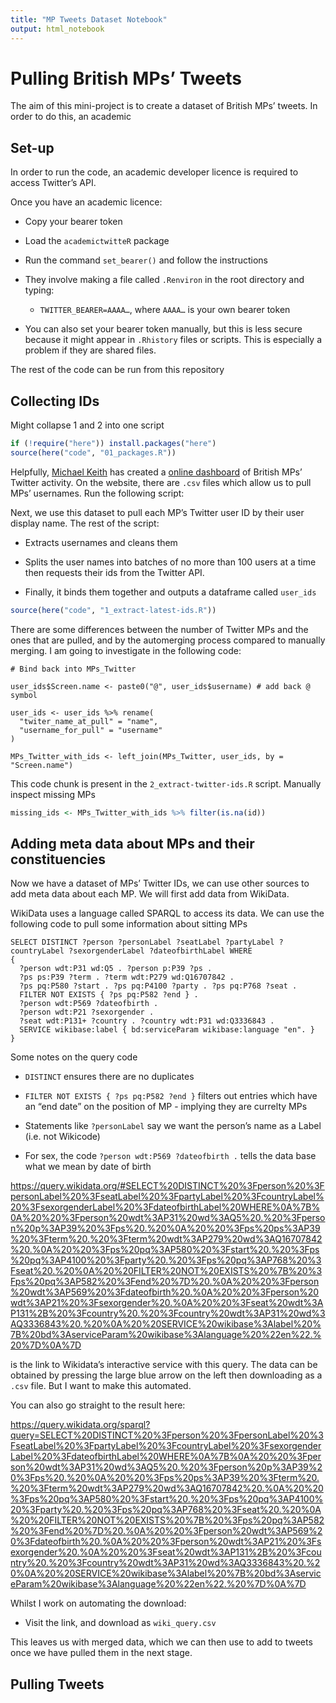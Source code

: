 ```yaml
---
title: "MP Tweets Dataset Notebook"
output: html_notebook
---
```


# Pulling British MPs' Tweets

The aim of this mini-project is to create a dataset of British MPs' tweets. In order to do this, an academic

## Set-up

In order to run the code, an academic developer licence is required to access Twitter's API.

Once you have an academic licence:

-   Copy your bearer token

-   Load the `academictwitteR` package

-   Run the command `set_bearer()` and follow the instructions

-   They involve making a file called `.Renviron` in the root directory and typing:

    -   `TWITTER_BEARER=AAAA…`, where `AAAA…` is your own bearer token

-   You can also set your bearer token manually, but this is less secure because it might appear in `.Rhistory` files or scripts. This is especially a problem if they are shared files.

The rest of the code can be run from this repository

## Collecting IDs

Might collapse 1 and 2 into one script

```r
if (!require("here")) install.packages("here")
source(here("code", "01_packages.R"))
```

Helpfully, [Michael Keith](https://www.michaelkeith.co.uk/) has created a [online dashboard](https://www.politics-social.com/) of British MPs' Twitter activity. On the website, there are `.csv` files which allow us to pull MPs' usernames. Run the following script:


Next, we use this dataset to pull each MP's Twitter user ID by their user display name. The rest of the script:

-   Extracts usernames and cleans them

-   Splits the user names into batches of no more than 100 users at a time then requests their ids from the Twitter API.

-   Finally, it binds them together and outputs a dataframe called `user_ids`

```r
source(here("code", "1_extract-latest-ids.R"))
```

There are some differences between the number of Twitter MPs and the ones that are pulled, and by the automerging process compared to manually merging. I am going to investigate in the following code:

    # Bind back into MPs_Twitter

    user_ids$Screen.name <- paste0("@", user_ids$username) # add back @ symbol

    user_ids <- user_ids %>% rename(
      "twiter_name_at_pull" = "name",
      "username_for_pull" = "username"
    )

    MPs_Twitter_with_ids <- left_join(MPs_Twitter, user_ids, by = "Screen.name")

This code chunk is present in the `2_extract-twitter-ids.R` script. Manually inspect missing MPs

```r
missing_ids <- MPs_Twitter_with_ids %>% filter(is.na(id))
```

## Adding meta data about MPs and their constituencies

Now we have a dataset of MPs' Twitter IDs, we can use other sources to add meta data about each MP. We will first add data from WikiData.

WikiData uses a language called SPARQL to access its data. We can use the following code to pull some information about sitting MPs

    SELECT DISTINCT ?person ?personLabel ?seatLabel ?partyLabel ?countryLabel ?sexorgenderLabel ?dateofbirthLabel WHERE
    {
      ?person wdt:P31 wd:Q5 . ?person p:P39 ?ps .
      ?ps ps:P39 ?term . ?term wdt:P279 wd:Q16707842 .
      ?ps pq:P580 ?start . ?ps pq:P4100 ?party . ?ps pq:P768 ?seat .
      FILTER NOT EXISTS { ?ps pq:P582 ?end } .
      ?person wdt:P569 ?dateofbirth .
      ?person wdt:P21 ?sexorgender .
      ?seat wdt:P131+ ?country . ?country wdt:P31 wd:Q3336843 .
      SERVICE wikibase:label { bd:serviceParam wikibase:language "en". }
    }

Some notes on the query code

-   `DISTINCT` ensures there are no duplicates

-   `FILTER NOT EXISTS { ?ps pq:P582 ?end }` filters out entries which have an "end date" on the position of MP - implying they are currelty MPs

-   Statements like `?personLabel` say we want the person's name as a Label (i.e. not Wikicode)

-   For sex, the code `?person wdt:P569 ?dateofbirth .` tells the data base what we mean by date of birth

<https://query.wikidata.org/#SELECT%20DISTINCT%20%3Fperson%20%3FpersonLabel%20%3FseatLabel%20%3FpartyLabel%20%3FcountryLabel%20%3FsexorgenderLabel%20%3FdateofbirthLabel%20WHERE%0A%7B%0A%20%20%3Fperson%20wdt%3AP31%20wd%3AQ5%20.%20%3Fperson%20p%3AP39%20%3Fps%20.%20%0A%20%20%3Fps%20ps%3AP39%20%3Fterm%20.%20%3Fterm%20wdt%3AP279%20wd%3AQ16707842%20.%0A%20%20%3Fps%20pq%3AP580%20%3Fstart%20.%20%3Fps%20pq%3AP4100%20%3Fparty%20.%20%3Fps%20pq%3AP768%20%3Fseat%20.%20%0A%20%20FILTER%20NOT%20EXISTS%20%7B%20%3Fps%20pq%3AP582%20%3Fend%20%7D%20.%0A%20%20%3Fperson%20wdt%3AP569%20%3Fdateofbirth%20.%0A%20%20%3Fperson%20wdt%3AP21%20%3Fsexorgender%20.%0A%20%20%3Fseat%20wdt%3AP131%2B%20%3Fcountry%20.%20%3Fcountry%20wdt%3AP31%20wd%3AQ3336843%20.%20%0A%20%20SERVICE%20wikibase%3Alabel%20%7B%20bd%3AserviceParam%20wikibase%3Alanguage%20%22en%22.%20%7D%0A%7D>

is the link to Wikidata's interactive service with this query. The data can be obtained by pressing the large blue arrow on the left then downloading as a `.csv` file. But I want to make this automated.

You can also go straight to the result here:

<https://query.wikidata.org/sparql?query=SELECT%20DISTINCT%20%3Fperson%20%3FpersonLabel%20%3FseatLabel%20%3FpartyLabel%20%3FcountryLabel%20%3FsexorgenderLabel%20%3FdateofbirthLabel%20WHERE%0A%7B%0A%20%20%3Fperson%20wdt%3AP31%20wd%3AQ5%20.%20%3Fperson%20p%3AP39%20%3Fps%20.%20%0A%20%20%3Fps%20ps%3AP39%20%3Fterm%20.%20%3Fterm%20wdt%3AP279%20wd%3AQ16707842%20.%0A%20%20%3Fps%20pq%3AP580%20%3Fstart%20.%20%3Fps%20pq%3AP4100%20%3Fparty%20.%20%3Fps%20pq%3AP768%20%3Fseat%20.%20%0A%20%20FILTER%20NOT%20EXISTS%20%7B%20%3Fps%20pq%3AP582%20%3Fend%20%7D%20.%0A%20%20%3Fperson%20wdt%3AP569%20%3Fdateofbirth%20.%0A%20%20%3Fperson%20wdt%3AP21%20%3Fsexorgender%20.%0A%20%20%3Fseat%20wdt%3AP131%2B%20%3Fcountry%20.%20%3Fcountry%20wdt%3AP31%20wd%3AQ3336843%20.%20%0A%20%20SERVICE%20wikibase%3Alabel%20%7B%20bd%3AserviceParam%20wikibase%3Alanguage%20%22en%22.%20%7D%0A%7D>

Whilst I work on automating the download:

-   Visit the link, and download as `wiki_query.csv`

This leaves us with merged data, which we can then use to add to tweets once we have pulled them in the next stage.

## Pulling Tweets
